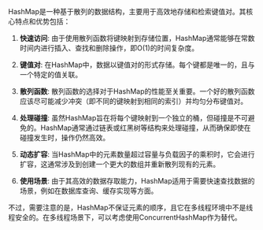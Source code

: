 HashMap是一种基于散列的数据结构，主要用于高效地存储和检索键值对。其核心特点和优势包括：

1. **快速访问**: 由于使用散列函数将键映射到存储位置，HashMap通常能够在常数时间内进行插入、查找和删除操作，即O(1)的时间复杂度。

2. **键值对**: 在HashMap中，数据以键值对的形式存储。每个键都是唯一的，且与一个特定的值关联。

3. **散列函数**: 散列函数的选择对于HashMap的性能至关重要。一个好的散列函数应该尽可能减少冲突（即不同的键映射到相同的索引）并均匀分布键值对。

4. **处理碰撞**: 虽然HashMap旨在将每个键映射到一个独立的桶，但碰撞是不可避免的。HashMap通常通过链表或红黑树等结构来处理碰撞，从而确保即使在碰撞发生时，操作仍然高效。

5. **动态扩容**: 当HashMap中的元素数量超过容量与负载因子的乘积时，它会进行扩容，这通常涉及到创建一个更大的数组并重新散列现有的元素。

6. **使用场景**: 由于其高效的数据存取能力，HashMap适用于需要快速查找数据的场景，例如在数据库查询、缓存实现等方面。

不过，需要注意的是，HashMap不保证元素的顺序，且它在多线程环境中不是线程安全的。在多线程场景下，可以考虑使用ConcurrentHashMap作为替代。
